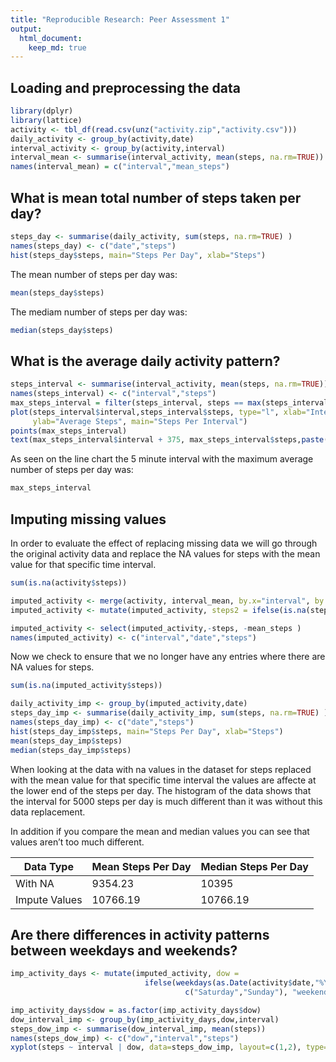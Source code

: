 ```yaml
---
title: "Reproducible Research: Peer Assessment 1"
output: 
  html_document:
    keep_md: true
---
```


## Loading and preprocessing the data
```r
library(dplyr)
library(lattice)
activity <- tbl_df(read.csv(unz("activity.zip","activity.csv")))
daily_activity <- group_by(activity,date)
interval_activity <- group_by(activity,interval)
interval_mean <- summarise(interval_activity, mean(steps, na.rm=TRUE))
names(interval_mean) = c("interval","mean_steps")

```


## What is mean total number of steps taken per day?
```r
steps_day <- summarise(daily_activity, sum(steps, na.rm=TRUE) )
names(steps_day) <- c("date","steps")
hist(steps_day$steps, main="Steps Per Day", xlab="Steps")
```

The mean number of steps per day was:
```r
mean(steps_day$steps)
```

The mediam number of steps per day was:
```r
median(steps_day$steps)
```


## What is the average daily activity pattern?
```r
steps_interval <- summarise(interval_activity, mean(steps, na.rm=TRUE))
names(steps_interval) <- c("interval","steps")
max_steps_interval = filter(steps_interval, steps == max(steps_interval$steps))
plot(steps_interval$interval,steps_interval$steps, type="l", xlab="Interval", 
     ylab="Average Steps", main="Steps Per Interval")
points(max_steps_interval)
text(max_steps_interval$interval + 375, max_steps_interval$steps,paste("Max Interval: ", max_steps_interval$interval))

```

As seen on the line chart the 5 minute interval with the maximum average number of steps per day was:
```r
max_steps_interval
```

## Imputing missing values
In order to evaluate the effect of replacing missing data we will go through the original activity data and replace the NA values for steps with the mean value for that specific time interval.
```r
sum(is.na(activity$steps))

imputed_activity <- merge(activity, interval_mean, by.x="interval", by.y="interval")
imputed_activity <- mutate(imputed_activity, steps2 = ifelse(is.na(steps), mean_steps, steps))

imputed_activity <- select(imputed_activity,-steps, -mean_steps )
names(imputed_activity) <- c("interval","date","steps")
```
Now we check to ensure that we no longer have any entries where there are NA values for steps.
```r
sum(is.na(imputed_activity$steps))

daily_activity_imp <- group_by(imputed_activity,date)
steps_day_imp <- summarise(daily_activity_imp, sum(steps, na.rm=TRUE) )
names(steps_day_imp) <- c("date","steps")
hist(steps_day_imp$steps, main="Steps Per Day", xlab="Steps")
mean(steps_day_imp$steps)
median(steps_day_imp$steps)

```

When looking at the data with na values in the dataset for steps replaced with the mean value for that specific time interval the values are affecte at the lower end of the steps per day.  The histogram of the data shows that the interval for 5000 steps per day is much  different than it was without this data replacement.

In addition if you compare the mean and median values you can see that values aren't too much different.

Data Type     |Mean Steps Per Day| Median Steps Per Day
--------------|------------------|-----------------------
With NA       |9354.23           |  10395
Impute Values |10766.19          |  10766.19

## Are there differences in activity patterns between weekdays and weekends?
```r
imp_activity_days <- mutate(imputed_activity, dow = 
                              ifelse(weekdays(as.Date(activity$date,"%Y-%m-%d")) %in%
                                       c("Saturday","Sunday"), "weekend","weekday"))

imp_activity_days$dow = as.factor(imp_activity_days$dow)
dow_interval_imp <- group_by(imp_activity_days,dow,interval)
steps_dow_imp <- summarise(dow_interval_imp, mean(steps))
names(steps_dow_imp) <- c("dow","interval","steps")
xyplot(steps ~ interval | dow, data=steps_dow_imp, layout=c(1,2), type="l")
```
